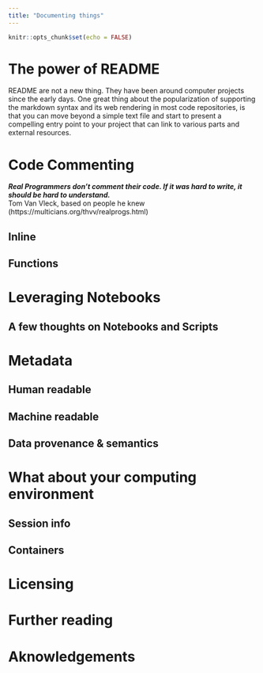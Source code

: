 ```yaml
---
title: "Documenting things"
---
```


```r
knitr::opts_chunk$set(echo = FALSE)
```


# The power of README

README are not a new thing. They have been around computer projects since the early days. One great thing about the popularization of supporting the markdown syntax and its web rendering in most code repositories, is that you can move beyond a simple text file and start to present a compelling entry point to your project that can link to various parts and external resources.



# Code Commenting

***Real Programmers don't comment their code. If it was hard to write, it should be hard to understand.*** \
Tom Van Vleck, based on people he knew (https://multicians.org/thvv/realprogs.html)

## Inline 

## Functions

# Leveraging Notebooks

## A few thoughts on Notebooks and Scripts

# Metadata

## Human readable

## Machine readable

## Data provenance & semantics

# What about your computing environment

## Session info

## Containers

# Licensing

# Further reading

# Aknowledgements


